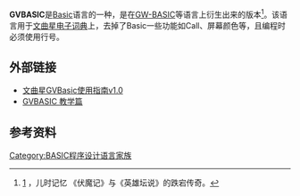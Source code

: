 '''GVBASIC'''是[[Basic|Basic]]语言的一种，是在[[GW-BASIC|GW-BASIC]]等语言上衍生出来的版本<ref>[http://digi.163.com/15/1016/16/B62I3HRT00162OUT.html] {{Wayback|url=http://digi.163.com/15/1016/16/B62I3HRT00162OUT.html |date=20190216052817 }}，儿时记忆 《伏魔记》与《英雄坛说》的跌宕传奇。</ref>。该语言用于[[文曲星_(电子词典)|文曲星]][[电子词典|电子词典]]上，去掉了Basic一些功能如Call、屏幕颜色等，且编程时必须使用行号。

== 外部链接 ==
*[https://web.archive.org/web/20090106152336/http://www.ggv.com.cn/download/gvbasic/ 文曲星GVBasic使用指南v1.0]
*[https://web.archive.org/web/20081120011536/http://www.ggv.com.cn/360update/basic.html GVBASIC 教学篇]

==参考资料==
<references />

{{Compu-lang-stub}}
{{BASIC}}
{{程序设计语言|GVBASIC}}

[[Category:BASIC程序设计语言家族|Category:BASIC程序设计语言家族]]